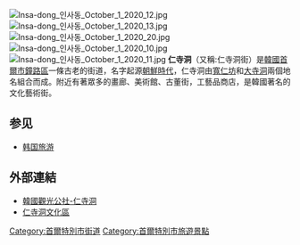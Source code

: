 {{unreferenced|time=2015-01-08T02:29:27+00:00}}
[[File:Insa-dong_인사동_October_1_2020_12.jpg|thumb]]
[[File:Insa-dong_인사동_October_1_2020_13.jpg|thumb]]
[[File:Insa-dong_인사동_October_1_2020_20.jpg|thumb]]
[[File:Insa-dong_인사동_October_1_2020_10.jpg|thumb]]
[[File:Insa-dong_인사동_October_1_2020_11.jpg|thumb]]
'''仁寺洞'''（又稱:仁寺洞街）是[[韓國|韓國]][[首爾市|首爾市]][[鐘路區|鐘路區]]一條古老的街道，名字起源[[朝鮮時代|朝鮮時代]]，仁寺洞由[[寬仁坊|寬仁坊]]和[[大寺洞|大寺洞]]兩個地名組合而成。附近有著眾多的畫廊、美術館、古董街，工藝品商店，是韓國著名的文化藝術街。

==参见==
*[[韩国旅游|韩国旅游]]

==外部連結==
{{Commonscat|Insadong}}
*[https://big5chinese.visitkorea.or.kr/cht/ATT/3_2_view.jsp?cid=332540 韓國觀光公社-仁寺洞] {{Wayback|url=https://big5chinese.visitkorea.or.kr/cht/ATT/3_2_view.jsp?cid=332540 |date=20201127145945 }}
*[http://www.hiinsa.com/eng/ 仁寺洞文化區] {{Wayback|url=http://www.hiinsa.com/eng/ |date=20201204145925 }}{{ko}}{{en}}

{{首爾特別市行政區劃}}
{{Korea-stub}}

[[Category:首爾特別市街道|Category:首爾特別市街道]]
[[Category:首爾特別市旅遊景點|Category:首爾特別市旅遊景點]]